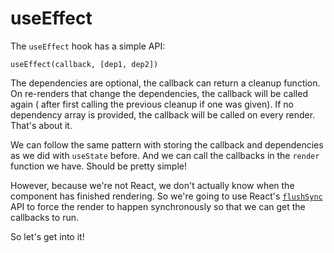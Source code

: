 # useEffect

The `useEffect` hook has a simple API:

```tsx
useEffect(callback, [dep1, dep2])
```

The dependencies are optional, the callback can return a cleanup function. On
re-renders that change the dependencies, the callback will be called again (
after first calling the previous cleanup if one was given). If no dependency
array is provided, the callback will be called on every render. That's about it.

We can follow the same pattern with storing the callback and dependencies as we
did with `useState` before. And we can call the callbacks in the `render`
function we have. Should be pretty simple!

However, because we're not React, we don't actually know when the component has
finished rendering. So we're going to use React's
[`flushSync`](https://react.dev/reference/react-dom/flushSync) API to force the
render to happen synchronously so that we can get the callbacks to run.

So let's get into it!
